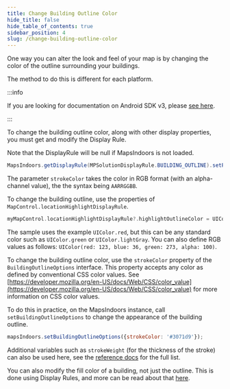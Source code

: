 ```yaml
---
title: Change Building Outline Color
hide_title: false
hide_table_of_contents: true
sidebar_position: 4
slug: /change-building-outline-color
---
```



One way you can alter the look and feel of your map is by changing the color of the outline surrounding your buildings.

The method to do this is different for each platform.

<Tabs groupId="display-rules">
<TabItem value="android" label="Android v4" default>

:::info

If you are looking for documentation on Android SDK v3, please [see here](https://docs-legacy.mapsindoors.com/content/legacy/android_v3/).

:::

To change the building outline color, along with other display properties, you must get and modify the Display Rule.

Note that the DisplayRule will be null if MapsIndoors is not loaded.

```java
MapsIndoors.getDisplayRule(MPSolutionDisplayRule.BUILDING_OUTLINE).setPolygonStrokeColor(Color.BLUE);
```

The parameter `strokeColor` takes the color in RGB format (with an alpha-channel value), the the syntax being `AARRGGBB`.

</TabItem>
<TabItem value="ios" label="iOS v3">

To change the building outline, use the properties of `MapControl.locationHighlightDisplayRule`.

```swift
myMapControl.locationHighlightDisplayRule?.highlightOutlineColor = UIColor.red
```

The sample uses the example `UIColor.red`, but this can be any standard color such as `UIColor.green` or `UIColor.lightGray`. You can also define RGB values as follows: `UIColor(red: 123, blue: 36, green: 273, alpha: 100)`.

</TabItem>
<TabItem value="web" label="Web v4">

To change the building outline color, use the `strokeColor` property of the `BuildingOutlineOptions` interface. This property accepts any color as defined by conventional CSS color values. See [https://developer.mozilla.org/en-US/docs/Web/CSS/color_value](https://developer.mozilla.org/en-US/docs/Web/CSS/color_value) for more information on CSS color values.

To do this in practice, on the MapsIndoors instance, call `setBuildingOutlineOptions` to change the appearance of the building outline.

```javascript
mapsIndoors.setBuildingOutlineOptions({strokeColor: '#3071d9'});
```

Additional variables such as `strokeWeight` (for the thickness of the stroke) can also be used here, see the [reference docs](https://app.mapsindoors.com/mapsindoors/js/sdk/latest/docs/BuildingOutlineOptions.html) for the full list.

You can also modify the fill color of a building, not just the outline. This is done using Display Rules, and more can be read about that [here](/display-rules#polygon).

</TabItem>
</Tabs>
